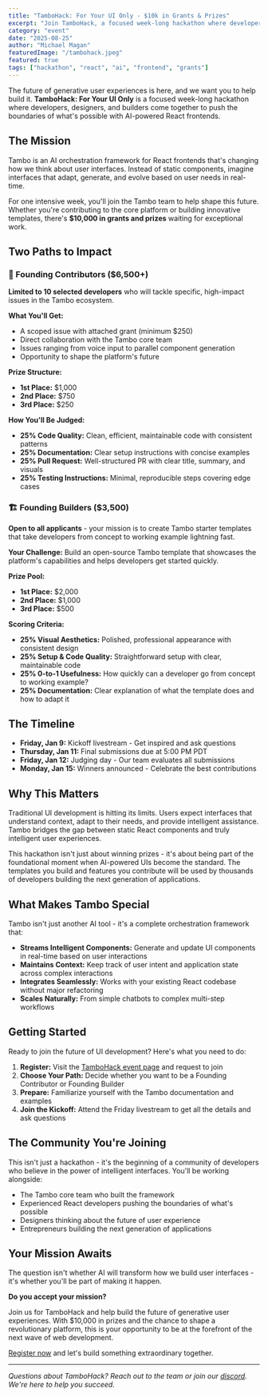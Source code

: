 ```yaml
---
title: "TamboHack: For Your UI Only - $10k in Grants & Prizes"
excerpt: "Join TamboHack, a focused week-long hackathon where developers build AI-powered React frontends. $10,000 in grants and prizes available for exceptional work."
category: "event"
date: "2025-08-25"
author: "Michael Magan"
featuredImage: "/tambohack.jpeg"
featured: true
tags: ["hackathon", "react", "ai", "frontend", "grants"]
---
```


The future of generative user experiences is here, and we want you to help build it. **TamboHack: For Your UI Only** is a focused week-long hackathon where developers, designers, and builders come together to push the boundaries of what's possible with AI-powered React frontends.

## The Mission

Tambo is an AI orchestration framework for React frontends that's changing how we think about user interfaces. Instead of static components, imagine interfaces that adapt, generate, and evolve based on user needs in real-time.

For one intensive week, you'll join the Tambo team to help shape this future. Whether you're contributing to the core platform or building innovative templates, there's **$10,000 in grants and prizes** waiting for exceptional work.

## Two Paths to Impact

### 🚀 Founding Contributors ($6,500+)

**Limited to 10 selected developers** who will tackle specific, high-impact issues in the Tambo ecosystem.

**What You'll Get:**

- A scoped issue with attached grant (minimum $250)
- Direct collaboration with the Tambo core team
- Issues ranging from voice input to parallel component generation
- Opportunity to shape the platform's future

**Prize Structure:**

- **1st Place:** $1,000
- **2nd Place:** $750
- **3rd Place:** $250

**How You'll Be Judged:**

- **25% Code Quality:** Clean, efficient, maintainable code with consistent patterns
- **25% Documentation:** Clear setup instructions with concise examples
- **25% Pull Request:** Well-structured PR with clear title, summary, and visuals
- **25% Testing Instructions:** Minimal, reproducible steps covering edge cases

### 🏗️ Founding Builders ($3,500)

**Open to all applicants** - your mission is to create Tambo starter templates that take developers from concept to working example lightning fast.

**Your Challenge:**
Build an open-source Tambo template that showcases the platform's capabilities and helps developers get started quickly.

**Prize Pool:**

- **1st Place:** $2,000
- **2nd Place:** $1,000
- **3rd Place:** $500

**Scoring Criteria:**

- **25% Visual Aesthetics:** Polished, professional appearance with consistent design
- **25% Setup & Code Quality:** Straightforward setup with clear, maintainable code
- **25% 0-to-1 Usefulness:** How quickly can a developer go from concept to working example?
- **25% Documentation:** Clear explanation of what the template does and how to adapt it

## The Timeline

- **Friday, Jan 9:** Kickoff livestream - Get inspired and ask questions
- **Thursday, Jan 11:** Final submissions due at 5:00 PM PDT
- **Friday, Jan 12:** Judging day - Our team evaluates all submissions
- **Monday, Jan 15:** Winners announced - Celebrate the best contributions

## Why This Matters

Traditional UI development is hitting its limits. Users expect interfaces that understand context, adapt to their needs, and provide intelligent assistance. Tambo bridges the gap between static React components and truly intelligent user experiences.

This hackathon isn't just about winning prizes - it's about being part of the foundational moment when AI-powered UIs become the standard. The templates you build and features you contribute will be used by thousands of developers building the next generation of applications.

## What Makes Tambo Special

Tambo isn't just another AI tool - it's a complete orchestration framework that:

- **Streams Intelligent Components:** Generate and update UI components in real-time based on user interactions
- **Maintains Context:** Keep track of user intent and application state across complex interactions
- **Integrates Seamlessly:** Works with your existing React codebase without major refactoring
- **Scales Naturally:** From simple chatbots to complex multi-step workflows

## Getting Started

Ready to join the future of UI development? Here's what you need to do:

1. **Register:** Visit the [TamboHack event page](https://lu.ma/e5irqmfh) and request to join
2. **Choose Your Path:** Decide whether you want to be a Founding Contributor or Founding Builder
3. **Prepare:** Familiarize yourself with the Tambo documentation and examples
4. **Join the Kickoff:** Attend the Friday livestream to get all the details and ask questions

## The Community You're Joining

This isn't just a hackathon - it's the beginning of a community of developers who believe in the power of intelligent interfaces. You'll be working alongside:

- The Tambo core team who built the framework
- Experienced React developers pushing the boundaries of what's possible
- Designers thinking about the future of user experience
- Entrepreneurs building the next generation of applications

## Your Mission Awaits

The question isn't whether AI will transform how we build user interfaces - it's whether you'll be part of making it happen.

**Do you accept your mission?**

Join us for TamboHack and help build the future of generative user experiences. With $10,000 in prizes and the chance to shape a revolutionary platform, this is your opportunity to be at the forefront of the next wave of web development.

[Register now](https://lu.ma/e5irqmfh) and let's build something extraordinary together.

---

_Questions about TamboHack? Reach out to the team or join our [discord](https://tambo.co/discord). We're here to help you succeed._
